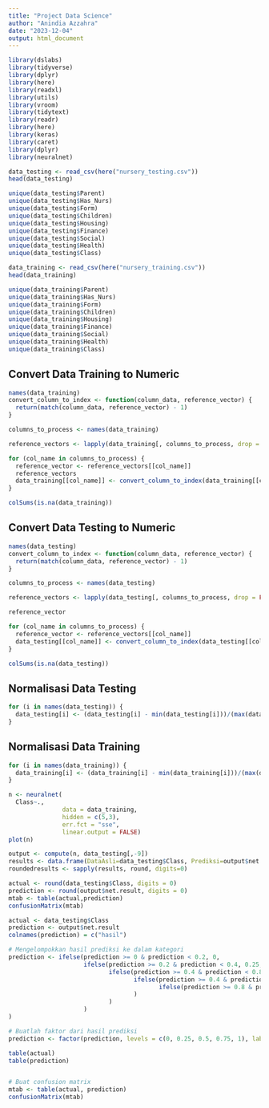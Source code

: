 ```yaml
---
title: "Project Data Science"
author: "Anindia Azzahra"
date: "2023-12-04"
output: html_document
---
```


```r
library(dslabs)
library(tidyverse)
library(dplyr)
library(here)
library(readxl)
library(utils)
library(vroom)
library(tidytext)
library(readr)
library(here)
library(keras)
library(caret)
library(dplyr)
library(neuralnet)
```

```r
data_testing <- read_csv(here("nursery_testing.csv"))
head(data_testing)
```

```r
unique(data_testing$Parent)
unique(data_testing$Has_Nurs)
unique(data_testing$Form)
unique(data_testing$Children)
unique(data_testing$Housing)
unique(data_testing$Finance)
unique(data_testing$Social)
unique(data_testing$Health)
unique(data_testing$Class)
```

```r
data_training <- read_csv(here("nursery_training.csv"))
head(data_training)
```

```r
unique(data_training$Parent)
unique(data_training$Has_Nurs)
unique(data_training$Form)
unique(data_training$Children)
unique(data_training$Housing)
unique(data_training$Finance)
unique(data_training$Social)
unique(data_training$Health)
unique(data_training$Class)
```
## Convert Data Training to Numeric
```r
names(data_training)
convert_column_to_index <- function(column_data, reference_vector) {
  return(match(column_data, reference_vector) - 1)
}

columns_to_process <- names(data_training)

reference_vectors <- lapply(data_training[, columns_to_process, drop = FALSE], unique)

for (col_name in columns_to_process) {
  reference_vector <- reference_vectors[[col_name]]
  reference_vectors
  data_training[[col_name]] <- convert_column_to_index(data_training[[col_name]], reference_vector)
}

```
```r
colSums(is.na(data_training))

```



## Convert Data Testing to Numeric
```r
names(data_testing)
convert_column_to_index <- function(column_data, reference_vector) {
  return(match(column_data, reference_vector) - 1)
}

columns_to_process <- names(data_testing)

reference_vectors <- lapply(data_testing[, columns_to_process, drop = FALSE], unique)

reference_vector

for (col_name in columns_to_process) {
  reference_vector <- reference_vectors[[col_name]]
  data_testing[[col_name]] <- convert_column_to_index(data_testing[[col_name]], reference_vector)
}

```
```r

colSums(is.na(data_testing))

```


## Normalisasi Data Testing
```r
for (i in names(data_testing)) {
  data_testing[i] <- (data_testing[i] - min(data_testing[i]))/(max(data_testing[i]) - min(data_testing[i]))
}
```

## Normalisasi Data Training
```r
for (i in names(data_training)) {
  data_training[i] <- (data_training[i] - min(data_training[i]))/(max(data_training[i]) - min(data_training[i]))
}
```

```r
n <- neuralnet(
  Class~.,
               data = data_training,
               hidden = c(5,3),
               err.fct = "sse",
               linear.output = FALSE)
plot(n)
```

```r
output <- compute(n, data_testing[,-9])
results <- data.frame(DataAsli=data_testing$Class, Prediksi=output$net.result)
roundedresults <- sapply(results, round, digits=0)
```

```r
actual <- round(data_testing$Class, digits = 0)
prediction <- round(output$net.result, digits = 0)
mtab <- table(actual,prediction)
confusionMatrix(mtab)
```

```r
actual <- data_testing$Class
prediction <- output$net.result
colnames(prediction) = c("hasil")

# Mengelompokkan hasil prediksi ke dalam kategori
prediction <- ifelse(prediction >= 0 & prediction < 0.2, 0,
                     ifelse(prediction >= 0.2 & prediction < 0.4, 0.25,
                            ifelse(prediction >= 0.4 & prediction < 0.8, 0.5,
                                   ifelse(prediction >= 0.4 & prediction < 0.8, 0.75,
                                          ifelse(prediction >= 0.8 & prediction <= 1, 1,NA)
                                   )
                            )
                     )
)

# Buatlah faktor dari hasil prediksi
prediction <- factor(prediction, levels = c(0, 0.25, 0.5, 0.75, 1), labels = c(0, 0.25,0.5,0.75,1))

table(actual)
table(prediction)


# Buat confusion matrix
mtab <- table(actual, prediction)
confusionMatrix(mtab)

```

